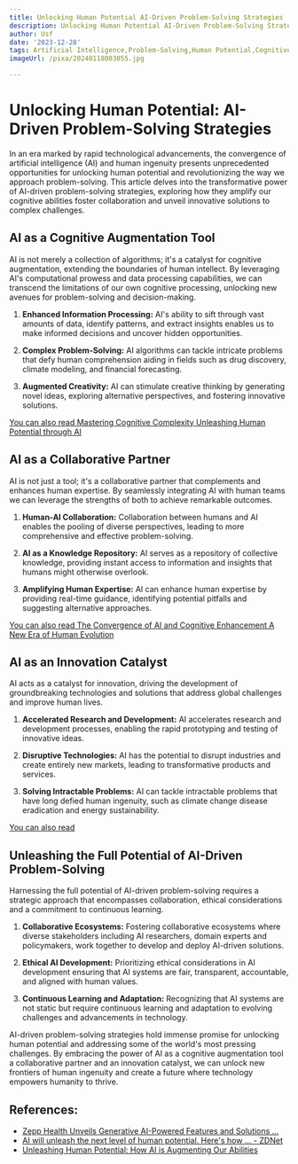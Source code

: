 ```yaml
---
title: Unlocking Human Potential AI-Driven Problem-Solving Strategies
description: Unlocking Human Potential AI-Driven Problem-Solving Strategies
author: Usf
date: '2023-12-28'
tags: Artificial Intelligence,Problem-Solving,Human Potential,Cognitive Enhancement
imageUrl: /pixa/20240118003055.jpg

---
```

# Unlocking Human Potential:  AI-Driven Problem-Solving Strategies

In an era marked by rapid technological advancements, the convergence of artificial intelligence (AI) and human  ingenuity presents  unprecedented opportunities for  unlocking  human potential  and revolutionizing the way we approach problem-solving. This  article delves into the transformative power  of AI-driven  problem-solving strategies, exploring how  they  amplify our cognitive abilities foster  collaboration and unveil innovative solutions to complex challenges.

## AI  as a Cognitive Augmentation Tool

AI is not merely a collection of algorithms; it's a  catalyst for cognitive augmentation, extending the boundaries of human intellect. By leveraging AI's computational prowess and data processing capabilities, we can transcend the limitations of our own  cognitive processing, unlocking new avenues for problem-solving and decision-making.

1. **Enhanced Information  Processing:** AI's ability to sift through  vast amounts of  data, identify patterns, and extract insights enables us to make informed decisions and uncover hidden opportunities.

2.  **Complex Problem-Solving:** AI algorithms can tackle intricate problems that defy human comprehension aiding in fields such as drug discovery, climate modeling, and financial forecasting.

3. **Augmented Creativity:** AI can stimulate creative thinking by generating novel ideas, exploring alternative perspectives, and fostering innovative solutions.

[You can also read Mastering Cognitive Complexity Unleashing Human Potential through AI](Mastering%20Cognitive%20Complexity%20Unleashing%20Human%20Potential%20through%20AI)


## AI as a Collaborative Partner

AI is not just a tool; it's a collaborative partner that complements and  enhances human expertise. By seamlessly  integrating AI with human teams we can leverage  the strengths of both to achieve  remarkable outcomes.

1.  **Human-AI Collaboration:** Collaboration between humans and AI  enables the pooling  of diverse perspectives, leading to more comprehensive and effective problem-solving.

2. **AI as a Knowledge Repository:** AI serves as a repository of  collective knowledge, providing  instant access to information and insights that humans might otherwise overlook.

3. **Amplifying Human Expertise:** AI can enhance human expertise by providing real-time guidance, identifying potential pitfalls and suggesting alternative approaches.

[You  can  also read The Convergence of AI and Cognitive Enhancement A New Era of Human Evolution](The%20Convergence%20of%20AI%20and%20Cognitive%20Enhancement%20A%20New%20Era%20of%20Human%20Evolution)


## AI as an  Innovation Catalyst

AI acts as a catalyst for innovation, driving the development of groundbreaking  technologies and solutions that address global challenges and improve human lives.

1.  **Accelerated Research and Development:** AI accelerates research and development  processes, enabling the rapid prototyping  and testing of innovative ideas.

2. **Disruptive Technologies:** AI has the potential to disrupt industries and create  entirely new markets, leading to  transformative products and services.

3. **Solving Intractable Problems:** AI can tackle intractable problems that have long defied human ingenuity, such as climate change disease eradication and  energy sustainability.

[You can also read ]()


## Unleashing the Full Potential of AI-Driven Problem-Solving

Harnessing the full  potential of AI-driven problem-solving requires a strategic approach that encompasses collaboration,  ethical considerations and a  commitment  to continuous learning.

1. **Collaborative Ecosystems:** Fostering collaborative ecosystems where diverse  stakeholders including AI researchers, domain experts and policymakers, work together to develop and deploy AI-driven solutions.

2. **Ethical AI Development:** Prioritizing ethical considerations in AI development ensuring that  AI systems are fair, transparent, accountable, and aligned with human values.

3.  **Continuous  Learning and Adaptation:** Recognizing that AI systems are not static but require continuous learning and adaptation to evolving challenges and advancements  in technology.

AI-driven  problem-solving  strategies hold immense promise for  unlocking  human potential and addressing some of the world's  most pressing challenges. By  embracing  the power of AI as a cognitive augmentation tool a collaborative partner and an innovation catalyst, we can unlock new frontiers of human ingenuity and create a future where technology empowers humanity  to thrive.

## References:
- [Zepp Health Unveils Generative AI-Powered Features and Solutions ...](https://www.prnewswire.com/news-releases/zepp-health-unveils-generative-ai-powered-features-and-solutions-for-enhanced-smart-wearables-301821195.html)
- [AI will unleash the next level of human potential. Here's how ... - ZDNet](https://www.zdnet.com/article/ai-will-unleash-the-next-level-of-human-potential-heres-how-it-happens-and-when/)
- [Unleashing Human Potential: How AI is Augmenting Our Abilities](https://www.toolify.ai/ai-news/unleashing-human-potential-how-ai-is-augmenting-our-abilities-506061)
